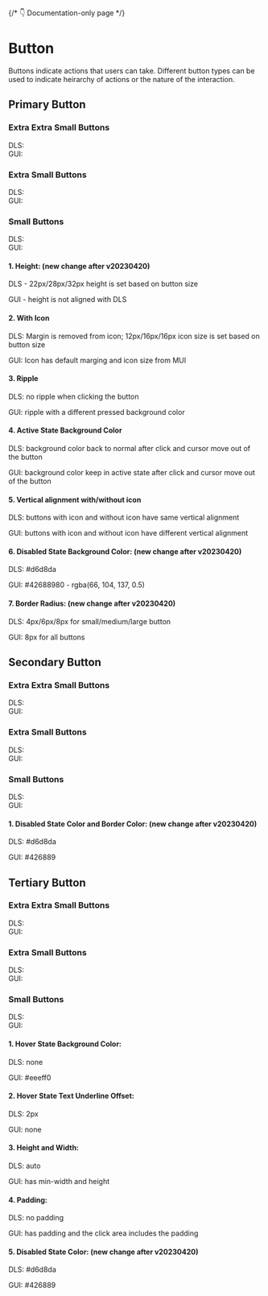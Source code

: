 <style>
  {`
    .flex {
      display: flex;
      align-items: center;
      gap: 16px;
    }
 `}
</style>



{/* 👇 Documentation-only page */}

<Meta title="Button Overview" />

# Button

Buttons indicate actions that users can take. Different button types can be used to indicate heirarchy of actions or the nature of the interaction.

## Primary Button

### Extra Extra Small Buttons

<Canvas>
  <div>
    <div class="flex">
      DLS:
      <Story of={ButtonStories.PrimarySmall} />
      <Story of={ButtonStories.PrimarySmallDisable} />
      <Story of={ButtonStories.PrimarySmallLeadingIcon} />
      <Story of={ButtonStories.PrimarySmallTrailingIcon} />
    </div>
    <div class="flex">
      GUI:
      <Story of={ButtonGUIStories.PrimarySmall} />
      <Story of={ButtonGUIStories.PrimarySmallDisable} />
      <Story of={ButtonGUIStories.PrimarySmallLeadingIcon} />
      <Story of={ButtonGUIStories.PrimarySmallTrailingIcon} />
    </div>
  </div>
</Canvas>

### Extra Small Buttons

<Canvas>
  <div>
    <div class="flex">
      DLS:
      <Story of={ButtonStories.PrimaryMedium} />
      <Story of={ButtonStories.PrimaryMediumDisable} />
      <Story of={ButtonStories.PrimaryMediumLeadingIcon} />
      <Story of={ButtonStories.PrimaryMediumTrailingIcon} />
    </div>
    <div class="flex">
      GUI:
      <Story of={ButtonGUIStories.PrimaryMedium} />
      <Story of={ButtonGUIStories.PrimaryMediumDisable} />
      <Story of={ButtonGUIStories.PrimaryMediumLeadingIcon} />
      <Story of={ButtonGUIStories.PrimaryMediumTrailingIcon} />
    </div>
  </div>
</Canvas>

### Small Buttons

<Canvas>
  <div>
    <div class="flex">
      DLS:
      <Story of={ButtonStories.PrimaryLarge} />
      <Story of={ButtonStories.PrimaryLargeDisable} />
      <Story of={ButtonStories.PrimaryLargeLeadingIcon} />
      <Story of={ButtonStories.PrimaryLargeTrailingIcon} />
    </div>
    <div class="flex">
      GUI:
      <Story of={ButtonGUIStories.PrimaryLarge} />
      <Story of={ButtonGUIStories.PrimaryLargeDisable} />
      <Story of={ButtonGUIStories.PrimaryLargeLeadingIcon} />
      <Story of={ButtonGUIStories.PrimaryLargeTrailingIcon} />
    </div>
  </div>
</Canvas>

#### 1. Height: (new change after v20230420)

DLS - 22px/28px/32px height is set based on button size

GUI - height is not aligned with DLS

#### 2. With Icon

DLS: Margin is removed from icon; 12px/16px/16px icon size is set based on button size

GUI: Icon has default marging and icon size from MUI

#### 3. Ripple

DLS: no ripple when clicking the button

GUI: ripple with a different pressed background color

#### 4. Active State Background Color

DLS: background color back to normal after click and cursor move out of the button

GUI: background color keep in active state after click and cursor move out of the button

#### 5. Vertical alignment with/without icon

DLS: buttons with icon and without icon have same vertical alignment

GUI: buttons with icon and without icon have different vertical alignment

#### 6. Disabled State Background Color: (new change after v20230420)

DLS: #d6d8da

GUI: #42688980 - rgba(66, 104, 137, 0.5)

#### 7. Border Radius: (new change after v20230420)

DLS: 4px/6px/8px for small/medium/large button

GUI: 8px for all buttons

## Secondary Button

### Extra Extra Small Buttons

<Canvas>
  <div>
    <div class="flex">
      DLS:
      <Story of={ButtonStories.SecondarySmall} />
      <Story of={ButtonStories.SecondarySmallDisable} />
      <Story of={ButtonStories.SecondarySmallLeadingIcon} />
      <Story of={ButtonStories.SecondarySmallTrailingIcon} />
    </div>
    <div class="flex">
      GUI:
      <Story of={ButtonGUIStories.SecondarySmall} />
      <Story of={ButtonGUIStories.SecondarySmallDisable} />
      <Story of={ButtonGUIStories.SecondarySmallLeadingIcon} />
      <Story of={ButtonGUIStories.SecondarySmallTrailingIcon} />
    </div>
  </div>
</Canvas>

### Extra Small Buttons

<Canvas>
  <div>
    <div class="flex">
      DLS:
      <Story of={ButtonStories.SecondaryMedium} />
      <Story of={ButtonStories.SecondaryMediumDisable} />
      <Story of={ButtonStories.SecondaryMediumLeadingIcon} />
      <Story of={ButtonStories.SecondaryMediumTrailingIcon} />
    </div>
    <div class="flex">
      GUI:
      <Story of={ButtonGUIStories.SecondaryMedium} />
      <Story of={ButtonGUIStories.SecondaryMediumDisable} />
      <Story of={ButtonGUIStories.SecondaryMediumLeadingIcon} />
      <Story of={ButtonGUIStories.SecondaryMediumTrailingIcon} />
    </div>
  </div>
</Canvas>

### Small Buttons

<Canvas>
  <div>
    <div class="flex">
      DLS:
      <Story of={ButtonStories.SecondaryLarge} />
      <Story of={ButtonStories.SecondaryLargeDisable} />
      <Story of={ButtonStories.SecondaryLargeLeadingIcon} />
      <Story of={ButtonStories.SecondaryLargeTrailingIcon} />
    </div>
    <div class="flex">
      GUI:
      <Story of={ButtonGUIStories.SecondaryLarge} />
      <Story of={ButtonGUIStories.SecondaryLargeDisable} />
      <Story of={ButtonGUIStories.SecondaryLargeLeadingIcon} />
      <Story of={ButtonGUIStories.SecondaryLargeTrailingIcon} />
    </div>
  </div>
</Canvas>

#### 1. Disabled State Color and Border Color: (new change after v20230420)

DLS: #d6d8da

GUI: #426889

## Tertiary Button

### Extra Extra Small Buttons

<Canvas>
  <div>
    <div class="flex">
      DLS:
      <Story of={ButtonStories.TertiarySmall} />
      <Story of={ButtonStories.TertiarySmallDisable} />
      <Story of={ButtonStories.TertiarySmallLeadingIcon} />
      <Story of={ButtonStories.TertiarySmallTrailingIcon} />
    </div>
    <div class="flex">
      GUI:
      <Story of={ButtonGUIStories.TertiarySmall} />
      <Story of={ButtonGUIStories.TertiarySmallDisable} />
      <Story of={ButtonGUIStories.TertiarySmallLeadingIcon} />
      <Story of={ButtonGUIStories.TertiarySmallTrailingIcon} />
    </div>
  </div>
</Canvas>

### Extra Small Buttons

<Canvas>
  <div>
    <div class="flex">
      DLS:
      <Story of={ButtonStories.TertiaryMedium} />
      <Story of={ButtonStories.TertiaryMediumDisable} />
      <Story of={ButtonStories.TertiaryMediumLeadingIcon} />
      <Story of={ButtonStories.TertiaryMediumTrailingIcon} />
    </div>
    <div class="flex">
      GUI:
      <Story of={ButtonGUIStories.TertiaryMedium} />
      <Story of={ButtonGUIStories.TertiaryMediumDisable} />
      <Story of={ButtonGUIStories.TertiaryMediumLeadingIcon} />
      <Story of={ButtonGUIStories.TertiaryMediumTrailingIcon} />
    </div>
  </div>
</Canvas>

### Small Buttons

<Canvas>
  <div>
    <div class="flex">
      DLS:
      <Story of={ButtonStories.TertiaryLarge} />
      <Story of={ButtonStories.TertiaryLargeDisable} />
      <Story of={ButtonStories.TertiaryLargeLeadingIcon} />
      <Story of={ButtonStories.TertiaryLargeTrailingIcon} />
    </div>
    <div class="flex">
      GUI:
      <Story of={ButtonGUIStories.TertiaryLarge} />
      <Story of={ButtonGUIStories.TertiaryLargeDisable} />
      <Story of={ButtonGUIStories.TertiaryLargeLeadingIcon} />
      <Story of={ButtonGUIStories.TertiaryLargeTrailingIcon} />
    </div>
  </div>
</Canvas>

#### 1. Hover State Background Color:

DLS: none

GUI: #eeeff0

#### 2. Hover State Text Underline Offset:

DLS: 2px

GUI: none

#### 3. Height and Width:

DLS: auto

GUI: has min-width and height

#### 4. Padding:

DLS: no padding

GUI: has padding and the click area includes the padding

#### 5. Disabled State Color: (new change after v20230420)

DLS: #d6d8da

GUI: #426889
